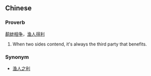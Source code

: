 ==Chinese==
===Proverb===
[[鹬]][[蚌]][[相]][[争]]，[[渔人]][[得]][[利]]

#When two sides contend, it's always the third party that benefits.

===Synonym===
*[[渔人之利]]